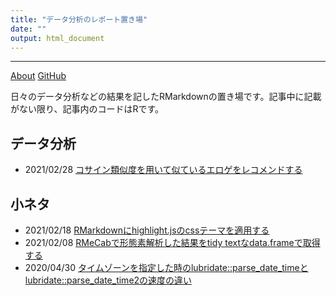 ---
title: "データ分析のレポート置き場"
date: ""
output: html_document
---

---

[About](./about.html) [GitHub](https://github.com/suzuna)

日々のデータ分析などの結果を記したRMarkdownの置き場です。記事中に記載がない限り、記事内のコードはRです。

## データ分析
- 2021/02/28 [コサイン類似度を用いて似ているエロゲをレコメンドする](./posts/eroge_similarity.html)

## 小ネタ
- 2021/02/18 [RMarkdownにhighlight.jsのcssテーマを適用する](./posts/rmarkdown_highlightjs_css.html)
- 2021/02/08 [RMeCabで形態素解析した結果をtidy textなdata.frameで取得する](./posts/rmecab_tidy_text_result.html)
- 2020/04/30 [タイムゾーンを指定した時のlubridate::parse_date_timeとlubridate::parse_date_time2の速度の違い](./posts/parse_date_time.html)
